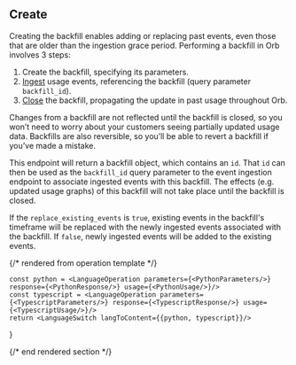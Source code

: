## Create

Creating the backfill enables adding or replacing past events, even those that are older than the ingestion grace
period. Performing a backfill in Orb involves 3 steps:

1. Create the backfill, specifying its parameters.
2. [Ingest](ingest) usage events, referencing the backfill (query parameter `backfill_id`).
3. [Close](close-backfill) the
backfill, propagating the update in past usage throughout Orb.

Changes from a backfill are not reflected until the
backfill is closed, so you won’t need to worry about your customers seeing partially updated usage data. Backfills are
also reversible, so you’ll be able to revert a backfill if you’ve made a mistake.

This endpoint will return a
backfill object, which contains an `id`. That `id` can then be used as the `backfill_id` query parameter to the event
ingestion endpoint to associate ingested events with this backfill. The effects (e.g. updated usage graphs) of this
backfill will not take place until the backfill is closed.

If the `replace_existing_events` is `true`, existing
events in the backfill's timeframe will be replaced with the newly ingested events associated with the backfill. If
`false`, newly ingested events will be added to the existing events.

{/* rendered from operation template */}


    const python = <LanguageOperation parameters={<PythonParameters/>} response={<PythonResponse/>} usage={<PythonUsage/>}/>
    const typescript = <LanguageOperation parameters={<TypescriptParameters/>} response={<TypescriptResponse/>} usage={<TypescriptUsage/>}/>
    return <LanguageSwitch langToContent={{python, typescript}}/>
}

<Operation />

{/* end rendered section */}
